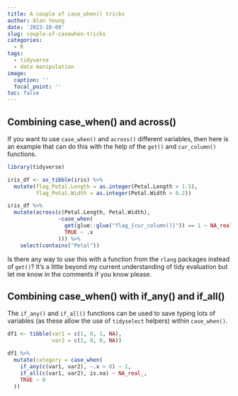 ```yaml
---
title: A couple of case_when() tricks
author: Alan Yeung
date: '2023-10-09'
slug: couple-of-casewhen-tricks
categories:
  - R
tags:
  - tidyverse
  - data manipulation
image:
  caption: ''
  focal_point: ''
toc: false
---
```


## Combining case_when() and across()
If you want to use `case_when()` and `across()` different variables, then here is an example that can do this with the help of the `get()` and `cur_column()` functions.

```r
library(tidyverse)

iris_df <- as_tibble(iris) %>% 
  mutate(flag_Petal.Length = as.integer(Petal.Length > 1.5),
         flag_Petal.Width = as.integer(Petal.Width > 0.2))

iris_df %>% 
  mutate(across(c(Petal.Length, Petal.Width),
                ~case_when(
                  get(glue::glue("flag_{cur_column()}")) == 1 ~ NA_real_,
                  TRUE ~ .x
                ))) %>% 
    select(contains("Petal"))
```

Is there any way to use this with a function from the `rlang` packages instead of `get()`? It's a little beyond my current understanding of tidy evaluation but let me know in the comments if you know please.


## Combining case_when() with if_any() and if_all()
The `if_any()` and `if_all()` functions can be used to save typing lots of variables (as these allow the use of `tidyselect` helpers) within `case_when()`.

```r
df1 <- tibble(var1 = c(1, 0, 1, NA),
              var2 = c(1, 0, 0, NA))

df1 %>% 
  mutate(category = case_when(
    if_any(c(var1, var2), ~.x > 0) ~ 1, 
    if_all(c(var1, var2), is.na) ~ NA_real_,
    TRUE ~ 0
  ))
```
